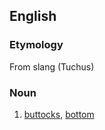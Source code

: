 ==English==

===Etymology===
From {{etyl|yi}} slang (Tuchus)

===Noun===
{{en-noun}}

# {{context|baby talk}} [[buttocks]], [[bottom]]